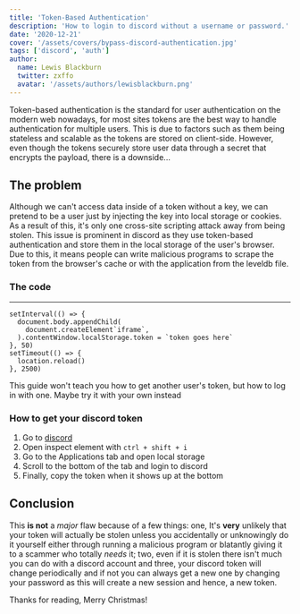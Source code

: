 ```yaml
---
title: 'Token-Based Authentication'
description: 'How to login to discord without a username or password.'
date: '2020-12-21'
cover: '/assets/covers/bypass-discord-authentication.jpg'
tags: ['discord', 'auth']
author:
  name: Lewis Blackburn
  twitter: zxffo
  avatar: '/assets/authors/lewisblackburn.png'
---
```


Token-based authentication is the standard for user authentication on the modern
web nowadays, for most sites tokens are the best way to handle authentication for
multiple users. This is due to factors such as them being stateless and scalable as
the tokens are stored on client-side. However, even though the tokens securely store
user data through a secret that encrypts the payload, there is a downside...

## The problem

Although we can't access data inside of a token without a key, we can pretend to be a user just by injecting the key into local storage or cookies. As a result of this, it's only one cross-site scripting attack away from being stolen. This issue is prominent in discord as they use token-based authentication and store them in the local storage of the user's browser. Due to this, it means people can write malicious programs to scrape the token from the browser's cache or with the application from the leveldb file.

### The code

---

```typescript:Browser
setInterval(() => {
  document.body.appendChild(
    document.createElement`iframe`,
  ).contentWindow.localStorage.token = `token goes here`
}, 50)
setTimeout(() => {
  location.reload()
}, 2500)
```

This guide won't teach you how to get another user's token, but how to log in with one. Maybe try it with your own instead

### How to get your discord token

1. Go to [discord](https://discord.app/login)
2. Open inspect element with `ctrl + shift + i`
3. Go to the Applications tab and open local storage
4. Scroll to the bottom of the tab and login to discord
5. Finally, copy the token when it shows up at the bottom

## Conclusion

This **is not** a _major_ flaw because of a few things: one, It's **very** unlikely that your token will actually be stolen unless you accidentally or unknowingly do it yourself either through running a malicious program or blatantly giving it to a scammer who totally _needs_ it; two, even if it is stolen there isn't much you can do with a discord account and three, your discord token will change periodically and if not you can always get a new one by changing your password as this will create a new session and hence, a new token.

Thanks for reading, Merry Christmas!

> <MerryChirstmas />
